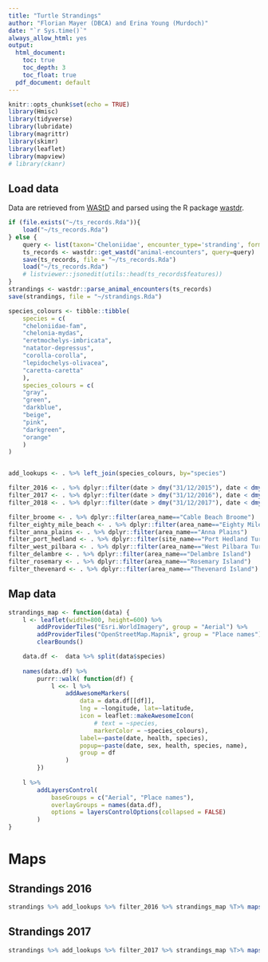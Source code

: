 ```yaml
---
title: "Turtle Strandings"
author: "Florian Mayer (DBCA) and Erina Young (Murdoch)"
date: "`r Sys.time()`"
always_allow_html: yes
output:
  html_document:
    toc: true
    toc_depth: 3
    toc_float: true
  pdf_document: default
---
```


```r
knitr::opts_chunk$set(echo = TRUE)
library(Hmisc)
library(tidyverse)
library(lubridate)
library(magrittr)
library(skimr)
library(leaflet)
library(mapview)
# library(ckanr)
```


## Load data
Data are retrieved from [WAStD](https://strandings.dpaw.wa.gov.au/) and parsed
using the R package [wastdr](https://parksandwildlife.github.io/wastdr/).

```r
if (file.exists("~/ts_records.Rda")){
    load("~/ts_records.Rda")
} else {
    query <- list(taxon='Cheloniidae', encounter_type='stranding', format='json')
    ts_records <- wastdr::get_wastd("animal-encounters", query=query)
    save(ts_records, file = "~/ts_records.Rda")
    load("~/ts_records.Rda")
    # listviewer::jsonedit(utils::head(ts_records$features))
}
strandings <- wastdr::parse_animal_encounters(ts_records)
save(strandings, file = "~/strandings.Rda")
```


```r
species_colours <- tibble::tibble(
    species = c(
    "cheloniidae-fam",
    "chelonia-mydas",
    "eretmochelys-imbricata",
    "natator-depressus",
    "corolla-corolla",
    "lepidochelys-olivacea",
    "caretta-caretta"    
    ),
    species_colours = c(
    "gray",
    "green",
    "darkblue",
    "beige",
    "pink",
    "darkgreen",
    "orange"
    )
)


add_lookups <- . %>% left_join(species_colours, by="species")

filter_2016 <- . %>% dplyr::filter(date > dmy("31/12/2015"), date < dmy("01/01/2017"))
filter_2017 <- . %>% dplyr::filter(date > dmy("31/12/2016"), date < dmy("01/01/2018"))
filter_2018 <- . %>% dplyr::filter(date > dmy("31/12/2017"), date < dmy("01/01/2019"))

filter_broome <- . %>% dplyr::filter(area_name=="Cable Beach Broome")
filter_eighty_mile_beach <- . %>% dplyr::filter(area_name=="Eighty Mile Beach Caravan Park")
filter_anna_plains <- . %>% dplyr::filter(area_name=="Anna Plains")
filter_port_hedland <- . %>% dplyr::filter(site_name=="Port Hedland Turtle Nesting Beaches")
filter_west_pilbara <- . %>% dplyr::filter(area_name=="West Pilbara Turtle Program beaches Wickam")
filter_delambre <- . %>% dplyr::filter(area_name=="Delambre Island")
filter_rosemary <- . %>% dplyr::filter(area_name=="Rosemary Island")
filter_thevenard <- . %>% dplyr::filter(area_name=="Thevenard Island")
```

## Map data

```r
strandings_map <- function(data) {
    l <- leaflet(width=800, height=600) %>% 
        addProviderTiles("Esri.WorldImagery", group = "Aerial") %>%
        addProviderTiles("OpenStreetMap.Mapnik", group = "Place names") %>%
        clearBounds()

    data.df <-  data %>% split(data$species)
    
    names(data.df) %>%
        purrr::walk( function(df) {
            l <<- l %>%
                addAwesomeMarkers(
                    data = data.df[[df]],
                    lng = ~longitude, lat=~latitude,
                    icon = leaflet::makeAwesomeIcon(
                        # text = ~species,
                        markerColor = ~species_colours),
                    label=~paste(date, health, species),
                    popup=~paste(date, sex, health, species, name),
                    group = df
                )
        })
    
    l %>%
        addLayersControl(
            baseGroups = c("Aerial", "Place names"),
            overlayGroups = names(data.df),
            options = layersControlOptions(collapsed = FALSE)
        )
}
```

# Maps

## Strandings 2016

```r
strandings %>% add_lookups %>% filter_2016 %>% strandings_map %T>% mapshot(., file = "strandings_2016.png")
```

## Strandings 2017

```r
strandings %>% add_lookups %>% filter_2017 %>% strandings_map %T>% mapshot(., file = "strandings_2017.png")
```
